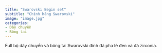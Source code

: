 ```yaml
---
title: "Swarovski Begin set"
subtitle: "Chính hãng Swarovski"
image: "image.jpg"
categories:
- Dây chuyền
- Bông tai
---
```


Full bộ dây chuyền và bông tai Swarovski đính đá pha lê đen và đá zirconia.
